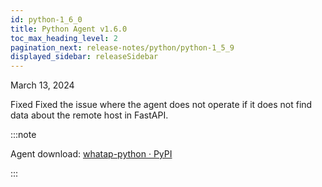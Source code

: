 ```yaml
---
id: python-1_6_0
title: Python Agent v1.6.0
toc_max_heading_level: 2
pagination_next: release-notes/python/python-1_5_9
displayed_sidebar: releaseSidebar
---
```


March 13, 2024

<Status>Fixed</Status> Fixed the issue where the agent does not operate if it does not find data about the remote host in FastAPI.

:::note

Agent download: [whatap-python · PyPI](https://pypi.org/project/whatap-python/1.6.0/)

:::

